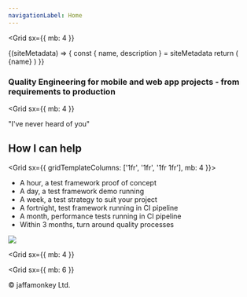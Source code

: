 ```yaml
---
navigationLabel: Home
---
```



<Grid
  sx={{
    mb: 4
  }}
>

<SiteMetaData>
  {(siteMetadata) => {
    const { name, description } = siteMetadata
    return (
      <Fragment>
        <Heading as='h1' variant="styles.h1">{name}</Heading>
      </Fragment>
    )
  }}
</SiteMetaData>
</Grid>

### Quality Engineering for mobile and web app projects - from requirements to production

<Grid
  sx={{
    mb: 4
  }}
>
<Message variant='secondary'>"I've never heard of you"</Message>
</Grid>

## How I can help

<Grid  sx={{ gridTemplateColumns: ['1fr', '1fr', '1fr 1fr'], mb: 4 }}>  
<Box>

- A hour, a test framework proof of concept
- A day, a test framework demo running
- A week, a test strategy to suit your project
- A fortnight, test framework running in CI pipeline
- A month, performance tests running in CI pipeline
- Within 3 months, turn around quality processes

</Box>
<Box>

<Image src="https://raw.githubusercontent.com/jaffamonkey/gatsby-theme-terminal/main/static/images/clients.png" />

  </Box>
</Grid>

<Grid
  sx={{
    mb: 4
  }}
>
<Box>

</Box>
</Grid>

<Grid
  sx={{
    mb: 6
  }}
>
  <Box p={1}>
    &copy; jaffamonkey Ltd.
  </Box>
</Grid>